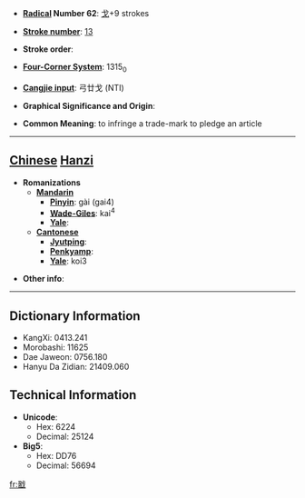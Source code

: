 * '''[[Wiktionary:Chinese radical index| Radical]] Number 62''': [[Wiktionary:Chinese radical index 戈|戈]]+9 strokes

* '''[[Wiktionary:Chinese total strokes index|Stroke number]]''': [[Wiktionary:Chinese total strokes index 13|13]]

* '''Stroke order''': 

* '''[[Wiktionary:Chinese four corner index|Four-Corner System]]''': 1315<sub>0</sub>

* '''[[Wiktionary:Chinese Cangjie index|Cangjie input]]''': 弓廿戈 (NTI)

* '''Graphical Significance and Origin''': 

* '''Common Meaning''': to infringe a trade-mark to pledge an article

----

== [[Chinese]] [[Hanzi]] ==

* '''Romanizations'''
** '''[[Mandarin]]'''
*** '''[[Pinyin]]''': gài (gai4)
*** '''[[Wade-Giles]]''': kai<sup>4</sup>
*** '''[[Yale]]''': 
** '''[[Cantonese]]'''
*** '''[[Jyutping]]''':
*** '''[[Penkyamp]]''': 
*** '''[[Yale]]''': koi3

* '''Other info''': 

----

== Dictionary Information ==

* KangXi: 0413.241
* Morobashi: 11625
* Dae Jaweon: 0756.180
* Hanyu Da Zidian: 21409.060

== Technical Information ==

* '''Unicode''':
** Hex: 6224
** Decimal: 25124
* '''Big5''':
** Hex: DD76
** Decimal: 56694

[[fr:戤]]